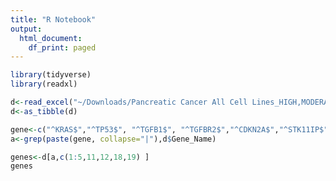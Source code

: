 ```yaml
---
title: "R Notebook"
output:
  html_document:
    df_print: paged
---
```


```r
library(tidyverse)
library(readxl)
```


```r
d<-read_excel("~/Downloads/Pancreatic Cancer All Cell Lines_HIGH,MODERATE_DUP REMOVED.xlsx")
d<-as_tibble(d)
```


```r
gene<-c("^KRAS$","^TP53$", "^TGFB1$", "^TGFBR2$","^CDKN2A$","^STK11IP$","^SMAD4$","^BRCA1$","^APC$", "^PALB2$")
a<-grep(paste(gene, collapse="|"),d$Gene_Name)
```


```r
genes<-d[a,c(1:5,11,12,18,19) ]
genes
```


